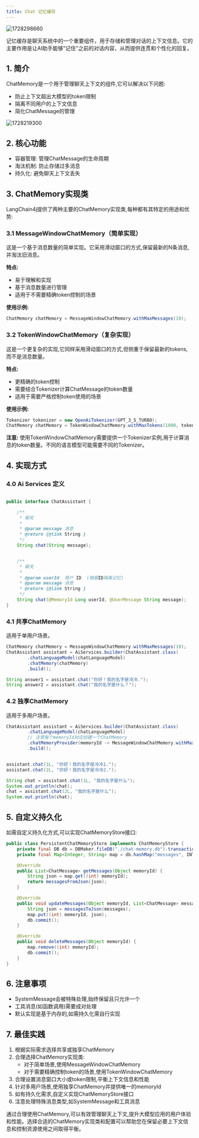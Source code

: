 ```yaml
---
title: Chat 记忆缓存
---
```


<img src='https://minio.pigx.top/oss/202410/1728298660.png' alt='1728298660'/>

记忆缓存是聊天系统中的一个重要组件，用于存储和管理对话的上下文信息。它的主要作用是让AI助手能够"记住"之前的对话内容，从而提供连贯和个性化的回复。

## 1. 简介

ChatMemory是一个用于管理聊天上下文的组件,它可以解决以下问题:

- 防止上下文超出大模型的token限制
- 隔离不同用户的上下文信息
- 简化ChatMessage的管理


<img src='https://minio.pigx.top/oss/202410/1728219300.png' alt='1728219300'/>


## 2. 核心功能

- 容器管理: 管理ChatMessage的生命周期
- 淘汰机制: 防止存储过多消息
- 持久化: 避免聊天上下文丢失

## 3. ChatMemory实现类

LangChain4j提供了两种主要的ChatMemory实现类,每种都有其特定的用途和优势:

### 3.1 MessageWindowChatMemory（简单实现）

这是一个基于消息数量的简单实现。它采用滑动窗口的方式,保留最新的N条消息,并淘汰旧消息。

**特点:**
- 易于理解和实现
- 基于消息数量进行管理
- 适用于不需要精确token控制的场景

**使用示例:**
```java
ChatMemory chatMemory = MessageWindowChatMemory.withMaxMessages(10);
```

### 3.2 TokenWindowChatMemory（复杂实现）

这是一个更复杂的实现,它同样采用滑动窗口的方式,但侧重于保留最新的tokens,而不是消息数量。

**特点:**
- 更精确的token控制
- 需要结合Tokenizer计算ChatMessage的token数量
- 适用于需要严格控制token使用的场景

**使用示例:**
```java
Tokenizer tokenizer = new OpenAiTokenizer(GPT_3_5_TURBO);
ChatMemory chatMemory = TokenWindowChatMemory.withMaxTokens(1000, tokenizer);
```

**注意:** 使用TokenWindowChatMemory需要提供一个Tokenizer实例,用于计算消息的token数量。不同的语言模型可能需要不同的Tokenizer。

## 4. 实现方式


### 4.0 Ai Services 定义

```java

public interface ChatAssistant {

    /**
     * 聊天
     *
     * @param message 消息
     * @return {@link String }
     */
    String chat(String message);


    /**
     * 聊天
     *
     * @param userId  用户 ID  (根据ID隔离记忆)
     * @param message 消息
     * @return {@link String }
     */
    String chat(@MemoryId Long userId, @UserMessage String message);
}
```

### 4.1 共享ChatMemory

适用于单用户场景。

```java
ChatMemory chatMemory = MessageWindowChatMemory.withMaxMessages(10);
ChatAssistant assistant = AiServices.builder(ChatAssistant.class)
        .chatLanguageModel(chatLanguageModel)
        .chatMemory(chatMemory)
        .build();

String answer1 = assistant.chat("你好！我的名字是冷冷.");
String answer2 = assistant.chat("我的名字是什么？");
```

### 4.2 独享ChatMemory

适用于多用户场景。

```java
ChatAssistant assistant = AiServices.builder(ChatAssistant.class)
        .chatLanguageModel(chatLanguageModel)
        // 注意每个memoryId对应创建一个ChatMemory
        .chatMemoryProvider(memoryId -> MessageWindowChatMemory.withMaxMessages(10))
        .build();


assistant.chat(1L, "你好！我的名字是冷冷1.");
assistant.chat(2L, "你好！我的名字是冷冷2.");

String chat = assistant.chat(1L, "我的名字是什么");
System.out.println(chat);
chat = assistant.chat(2L, "我的名字是什么");
System.out.println(chat);
```

## 5. 自定义持久化

如需自定义持久化方式,可以实现ChatMemoryStore接口:

```java
public class PersistentChatMemoryStore implements ChatMemoryStore {
    private final DB db = DBMaker.fileDB("./chat-memory.db").transactionEnable().make();
    private final Map<Integer, String> map = db.hashMap("messages", INTEGER, STRING).createOrOpen();

    @Override
    public List<ChatMessage> getMessages(Object memoryId) {
        String json = map.get((int) memoryId);
        return messagesFromJson(json);
    }

    @Override
    public void updateMessages(Object memoryId, List<ChatMessage> messages) {
        String json = messagesToJson(messages);
        map.put((int) memoryId, json);
        db.commit();
    }

    @Override
    public void deleteMessages(Object memoryId) {
        map.remove((int) memoryId);
        db.commit();
    }
}
```

## 6. 注意事项

- SystemMessage会被特殊处理,始终保留且只允许一个
- 工具消息(如函数调用)需要成对处理
- 默认实现是基于内存的,如需持久化需自行实现

## 7. 最佳实践

1. 根据实际需求选择共享或独享ChatMemory
2. 合理选择ChatMemory实现类:
   - 对于简单场景,使用MessageWindowChatMemory
   - 对于需要精确控制token的场景,使用TokenWindowChatMemory
3. 合理设置消息窗口大小或token限制,平衡上下文信息和性能
4. 针对多用户场景,使用独享ChatMemory并提供唯一的memoryId
5. 如有持久化需求,自定义实现ChatMemoryStore接口
6. 注意处理特殊消息类型,如SystemMessage和工具消息

通过合理使用ChatMemory,可以有效管理聊天上下文,提升大模型应用的用户体验和性能。选择合适的ChatMemory实现类和配置可以帮助您在保留必要上下文信息和控制资源使用之间取得平衡。




